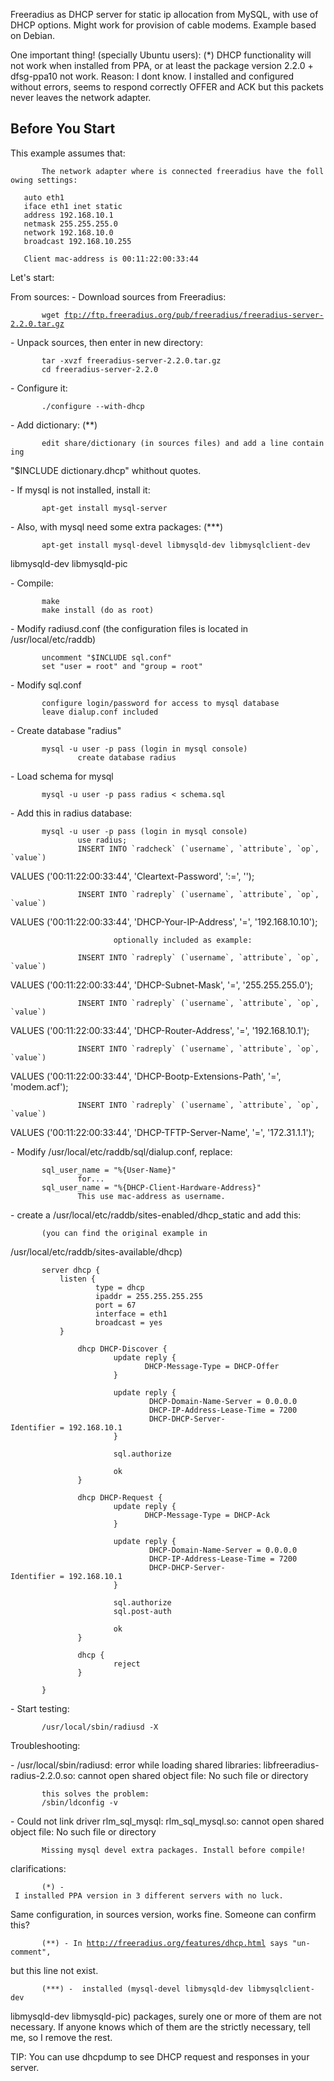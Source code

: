 Freeradius as DHCP server for static ip allocation from MySQL, with
use of DHCP options.
Might work for provision of cable modems.
Example based on Debian.

One important thing! (specially Ubuntu users):  (*)
DHCP functionality will not work when installed from PPA, or at least
the package version 2.2.0 + dfsg-ppa10 not work.
Reason: I dont know. I installed and configured without errors, seems
to respond correctly OFFER and ACK but this packets never leaves the
network adapter.

==Before You Start==

This example assumes that:
        The network adapter where is connected freeradius have the following settings:

    auto eth1
    iface eth1 inet static
    address 192.168.10.1
    netmask 255.255.255.0
    network 192.168.10.0
    broadcast 192.168.10.255

    Client mac-address is 00:11:22:00:33:44


Let's start:

From sources:
- Download sources from Freeradius:
        wget ftp://ftp.freeradius.org/pub/freeradius/freeradius-server-2.2.0.tar.gz

- Unpack sources, then enter in new directory:
        tar -xvzf freeradius-server-2.2.0.tar.gz
        cd freeradius-server-2.2.0

- Configure it:
        ./configure --with-dhcp

- Add dictionary:           (**)
        edit share/dictionary (in sources files) and add a line containing
"$INCLUDE dictionary.dhcp" whithout quotes.

- If mysql is not installed, install it:
        apt-get install mysql-server

- Also, with mysql need some extra packages:    (***)
        apt-get install mysql-devel libmysqld-dev libmysqlclient-dev
libmysqld-dev libmysqld-pic

- Compile:
        make
        make install (do as root)

- Modify radiusd.conf (the configuration files is located in
/usr/local/etc/raddb)
        uncomment "$INCLUDE sql.conf"
        set "user = root" and "group = root"

- Modify sql.conf
        configure login/password for access to mysql database
        leave dialup.conf included

- Create database "radius"
        mysql -u user -p pass (login in mysql console)
                create database radius

- Load schema for mysql
        mysql -u user -p pass radius < schema.sql

- Add this in radius database:
        mysql -u user -p pass (login in mysql console)
                use radius;
                INSERT INTO `radcheck` (`username`, `attribute`, `op`, `value`)
VALUES ('00:11:22:00:33:44', 'Cleartext-Password', ':=', '');
                INSERT INTO `radreply` (`username`, `attribute`, `op`, `value`)
VALUES ('00:11:22:00:33:44', 'DHCP-Your-IP-Address', '=',
'192.168.10.10');

                        optionally included as example:

                INSERT INTO `radreply` (`username`, `attribute`, `op`, `value`)
VALUES ('00:11:22:00:33:44', 'DHCP-Subnet-Mask', '=',
'255.255.255.0');
                INSERT INTO `radreply` (`username`, `attribute`, `op`, `value`)
VALUES ('00:11:22:00:33:44', 'DHCP-Router-Address', '=',
'192.168.10.1');
                INSERT INTO `radreply` (`username`, `attribute`, `op`, `value`)
VALUES ('00:11:22:00:33:44', 'DHCP-Bootp-Extensions-Path', '=',
'modem.acf');
                INSERT INTO `radreply` (`username`, `attribute`, `op`, `value`)
VALUES ('00:11:22:00:33:44', 'DHCP-TFTP-Server-Name', '=',
'172.31.1.1');

- Modify /usr/local/etc/raddb/sql/dialup.conf, replace:
        sql_user_name = "%{User-Name}"
                for...
        sql_user_name = "%{DHCP-Client-Hardware-Address}"
                This use mac-address as username.

- create a /usr/local/etc/raddb/sites-enabled/dhcp_static and add this:
        (you can find the original example in
/usr/local/etc/raddb/sites-available/dhcp)

        server dhcp {
            listen {
                    type = dhcp
                    ipaddr = 255.255.255.255
                    port = 67
                    interface = eth1
                    broadcast = yes
            }

                dhcp DHCP-Discover {
                        update reply {
                               DHCP-Message-Type = DHCP-Offer
                        }

                        update reply {
                                DHCP-Domain-Name-Server = 0.0.0.0
                                DHCP-IP-Address-Lease-Time = 7200
                                DHCP-DHCP-Server-Identifier = 192.168.10.1
                        }

                        sql.authorize

                        ok
                }

                dhcp DHCP-Request {
                        update reply {
                               DHCP-Message-Type = DHCP-Ack
                        }

                        update reply {
                                DHCP-Domain-Name-Server = 0.0.0.0
                                DHCP-IP-Address-Lease-Time = 7200
                                DHCP-DHCP-Server-Identifier = 192.168.10.1
                        }

                        sql.authorize
                        sql.post-auth

                        ok
                }

                dhcp {
                        reject
                }

        }

- Start testing:
        /usr/local/sbin/radiusd -X


Troubleshooting:

- /usr/local/sbin/radiusd: error while loading shared libraries:
libfreeradius-radius-2.2.0.so: cannot open shared object file: No such
file or directory
        this solves the problem:
        /sbin/ldconfig -v

- Could not link driver rlm_sql_mysql: rlm_sql_mysql.so: cannot open
shared object file: No such file or directory
        Missing mysql devel extra packages. Install before compile!


clarifications:
        (*) - I installed PPA version in 3 different servers with no luck.
Same configuration, in sources version, works fine. Someone can
confirm this?
        (**) - In http://freeradius.org/features/dhcp.html says "un-comment",
but this line not exist.
        (***) -  installed (mysql-devel libmysqld-dev libmysqlclient-dev
libmysqld-dev libmysqld-pic) packages, surely one or more of them are
not necessary. If anyone knows which of them are the strictly
necessary, tell me, so I remove the rest.


TIP: You can use dhcpdump to see DHCP request and responses in your server.